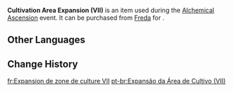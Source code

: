 {{Item Infobox
|id           = 120875
|image        = Item Cultivation Area Expansion (VII).png
|type         = 
|group        = Event Items
|description  = Adds another area for cultivating ingredients.
|source1      = [[Freda]]
|event        = Alchemical Ascension
}}
'''Cultivation Area Expansion (VII)''' is an item used during the [[Alchemical Ascension]] event. It can be purchased from [[Freda]] for {{Item|Funds|x=12,000}}.

==Other Languages==
{{Other Languages|default_hidden=1
|en      = Cultivation Area Expansion (VII)
|zhs     = 培育区域扩展・其七
|zhs_rm  = 
|zht     = 培育區域擴充套件・其七
|zht_rm  = 
|ja      = 栽培エリア拡張・Ⅶ
|ja_rm   = Saibai Eria Kakuchou - Shichi
|ko      = 재배 구역 확장・VII
|ko_rm   = 
|es      = Macetero (VII)
|fr      = Expansion de zone de culture VII
|ru      = Расширение области культивации VII
|th      = ส่วนขยายพื้นที่เพาะปลูก 7
|th_rm   = 
|vi      = Mở Rộng Canh Tác VII
|de      = Erweiterung des Anbaubereichs VII
|id      = Perluasan Area Budi Daya (VII)
|pt      = Expansão da Área de Cultivo (VII)
|tr      = Yetiştirme Alanı Genişlemesi (VII)
|it      = Espansione area di coltivazione (VII)
}}

==Change History==
{{Change History|4.5}}

[[fr:Expansion de zone de culture VII]]
[[pt-br:Expansão da Área de Cultivo (VII)]]